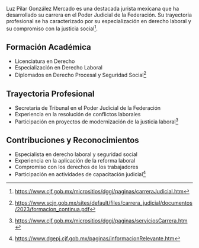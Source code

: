 Luz Pilar González Mercado es una destacada jurista mexicana que ha desarrollado su carrera en el Poder Judicial de la Federación. Su trayectoria profesional se ha caracterizado por su especialización en derecho laboral y su compromiso con la justicia social[^cjf].

## Formación Académica

- Licenciatura en Derecho
- Especialización en Derecho Laboral
- Diplomados en Derecho Procesal y Seguridad Social[^formacion]

## Trayectoria Profesional

- Secretaria de Tribunal en el Poder Judicial de la Federación
- Experiencia en la resolución de conflictos laborales
- Participación en proyectos de modernización de la justicia laboral[^trayectoria]

## Contribuciones y Reconocimientos

- Especialista en derecho laboral y seguridad social
- Experiencia en la aplicación de la reforma laboral
- Compromiso con los derechos de los trabajadores
- Participación en actividades de capacitación judicial[^contribuciones]

[^cjf]: https://www.cjf.gob.mx/micrositios/dggj/paginas/carreraJudicial.htm
[^formacion]: https://www.scjn.gob.mx/sites/default/files/carrera_judicial/documentos/2023/formacion_continua.pdf
[^trayectoria]: https://www.cjf.gob.mx/micrositios/dggj/paginas/serviciosCarrera.htm
[^contribuciones]: https://www.dgepj.cjf.gob.mx/paginas/informacionRelevante.htm
